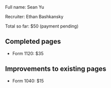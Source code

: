 Full name: Sean Yu

Recruiter: Ethan Bashkansky

Total so far: $50 (payment pending)

== Completed pages ==

* Form 1120: $35

== Improvements to existing pages ==

* Form 1040: $15